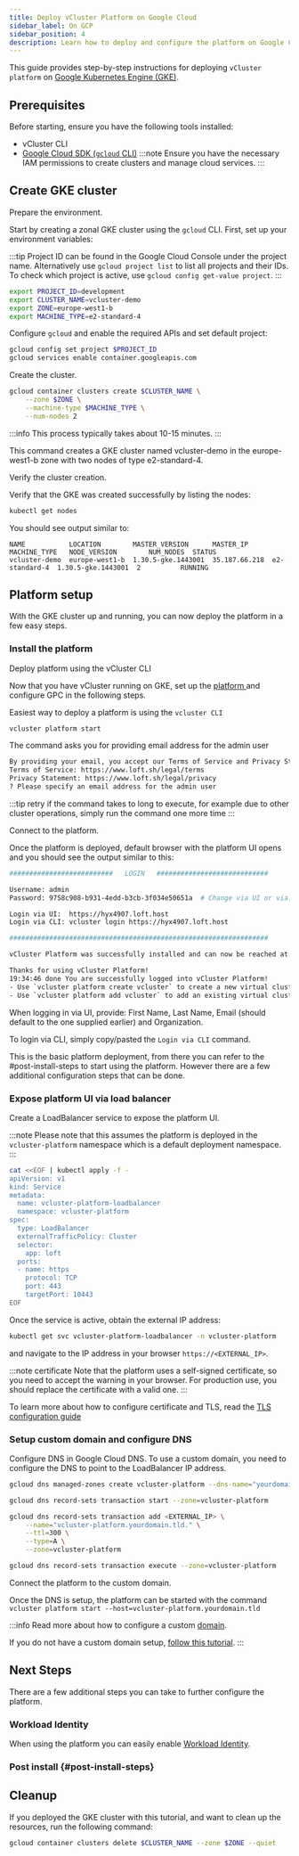 ```yaml
---
title: Deploy vCluster Platform on Google Cloud
sidebar_label: On GCP
sidebar_position: 4
description: Learn how to deploy and configure the platform on Google Cloud Platform (GPC)
---
```






This guide provides step-by-step instructions for deploying `vCluster platform` on [Google Kubernetes Engine (GKE)](https://cloud.google.com/kubernetes-engine).

## Prerequisites

Before starting, ensure you have the following tools installed:
<BasePrerequisites />
- vCluster CLI <InstallCli />
- [Google Cloud SDK (`gcloud` CLI)](https://cloud.google.com/sdk/docs/install)
  :::note
  Ensure you have the necessary IAM permissions to create clusters and manage cloud services.
  :::

## Create GKE cluster

<Flow id="create-gke-cluster">

<Step>
Prepare the environment.

Start by creating a zonal GKE cluster using the `gcloud` CLI. First, set up your environment variables:

:::tip
Project ID can be found in the Google Cloud Console under the project name.
Alternatively use `gcloud project list` to list all projects and their IDs.
To check which project is active, use `gcloud config get-value project`.
:::

```bash title="Set environment variables"
export PROJECT_ID=development
export CLUSTER_NAME=vcluster-demo
export ZONE=europe-west1-b
export MACHINE_TYPE=e2-standard-4
```

Configure `gcloud` and enable the required APIs and set default project:

```bash title="Configure gcloud"
gcloud config set project $PROJECT_ID
gcloud services enable container.googleapis.com
```
</Step>

<Step>
Create the cluster.

```bash title="Create GKE cluster"
gcloud container clusters create $CLUSTER_NAME \
    --zone $ZONE \
    --machine-type $MACHINE_TYPE \
    --num-nodes 2
```

  :::info
  This process typically takes about 10-15 minutes.
  :::

This command creates a GKE cluster named vcluster-demo in the europe-west1-b
zone with two nodes of type e2-standard-4.

<KubeconfigUpdate />

</Step>

<Step>
Verify the cluster creation.

Verify that the GKE was created successfully by listing the nodes:

```bash title="List cluster nodes"
kubectl get nodes
```

You should see output similar to:
```
NAME           LOCATION        MASTER_VERSION      MASTER_IP      MACHINE_TYPE   NODE_VERSION        NUM_NODES  STATUS
vcluster-demo  europe-west1-b  1.30.5-gke.1443001  35.187.66.218  e2-standard-4  1.30.5-gke.1443001  2          RUNNING
```
<ManagedK8sInstallVcluster />

</Step>

</Flow>

## Platform setup

With the GKE cluster up and running, you can now deploy the platform in a few
easy steps.

<Flow>

### Install the platform

<Step>
Deploy platform using the vCluster CLI

Now that you have vCluster running on GKE, set up the [platform
](/platform/install/quick-start-guide) and configure GPC in the following steps.

Easiest way to deploy a platform is using the `vcluster CLI`

```bash title="deploy the platform using vcluster cli
vcluster platform start
```
The command asks you for providing email address for the admin user

```bash title="deployment expected output"
By providing your email, you accept our Terms of Service and Privacy Statement:
Terms of Service: https://www.loft.sh/legal/terms
Privacy Statement: https://www.loft.sh/legal/privacy
? Please specify an email address for the admin user
```

:::tip retry
if the command takes to long to execute, for example due to other cluster
operations, simply run the command one more time
:::
</Step>

<Step>
Connect to the platform.

Once the platform is deployed, default browser with the platform UI opens and you should see the output similar to this:

```bash title="platform deployment output"
##########################   LOGIN   ############################

Username: admin
Password: 9758c908-b931-4edd-b3cb-3f034e50651a  # Change via UI or via: vcluster platform reset password

Login via UI:  https://hyx4907.loft.host
Login via CLI: vcluster login https://hyx4907.loft.host

#################################################################

vCluster Platform was successfully installed and can now be reached at: https://hyx4907.loft.host

Thanks for using vCluster Platform!
19:34:46 done You are successfully logged into vCluster Platform!
- Use `vcluster platform create vcluster` to create a new virtual cluster
- Use `vcluster platform add vcluster` to add an existing virtual cluster to a vCluster platform instance
```

When logging in via UI, provide: <Label>First Name</Label>, <Label>Last Name</Label>, <Label>Email</Label> (should default to
the one supplied earlier) and <Label>Organization</Label>.

To login via CLI, simply copy/pasted the `Login via CLI` command.

This is the basic platform deployment, from there you can refer to the
#post-install-steps to start using the platform. However there are a few
additional configuration steps that can be done.
</Step>

</Flow>

<Flow>

### Expose platform UI via load balancer

<Step>
Create a LoadBalancer service to expose the platform UI.

:::note
Please note that this
assumes the platform is deployed in the `vcluster-platform` namespace which is a
default deployment namespace.
:::

```bash
cat <<EOF | kubectl apply -f -
apiVersion: v1
kind: Service
metadata:
  name: vcluster-platform-loadbalancer
  namespace: vcluster-platform
spec:
  type: LoadBalancer
  externalTrafficPolicy: Cluster
  selector:
    app: loft
  ports:
  - name: https
    protocol: TCP
    port: 443
    targetPort: 10443
EOF
```
</Step>

<Step>
Once the service is active, obtain the external IP address:

```bash
kubectl get svc vcluster-platform-loadbalancer -n vcluster-platform
```

and navigate to the IP address in your browser `https://<EXTERNAL_IP>`.

:::note certificate
Note that the platform uses a self-signed certificate, so you need to
accept the warning in your browser. For production use, you should replace the
certificate with a valid one.
:::

To learn more about how to configure certificate and TLS, read the [TLS
configuration guide](/platform/configure/domain#configure-tls)
</Step>

</Flow>

<Flow>

### Setup custom domain and configure DNS

<Step>
Configure DNS in Google Cloud DNS.
To use a custom domain, you need to configure the DNS to point to the LoadBalancer IP address.

```bash title="Configure DNS"
gcloud dns managed-zones create vcluster-platform --dns-name="yourdomain.tld."

gcloud dns record-sets transaction start --zone=vcluster-platform

gcloud dns record-sets transaction add <EXTERNAL_IP> \
    --name="vcluster-platform.yourdomain.tld." \
    --ttl=300 \
    --type=A \
    --zone=vcluster-platform

gcloud dns record-sets transaction execute --zone=vcluster-platform
```
</Step>

<Step>
Connect the platform to the custom domain.

Once the DNS is setup, the platform can be started with the command `vcluster
platform start --host=vcluster-platform.yourdomain.tld`

:::info
Read more about how to configure a custom [domain](/platform/configure/domain).

If you do not have a custom domain setup, [follow this
tutorial](https://cloud.google.com/dns/docs/tutorials/create-domain-tutorial).
:::

</Step>

</Flow>

## Next Steps

There are a few additional steps you can take to further configure the platform.

### Workload Identity

<ProAdmonition />

When using the platform you can easily enable [Workload Identity](/vcluster/integrations/pod-identity/gke-workload-identity).

### Post install {#post-install-steps}

<InstallNextSteps />

## Cleanup

If you deployed the GKE cluster with this tutorial, and want to clean up the resources, run the
following command:

```bash title="Clean up resources"
gcloud container clusters delete $CLUSTER_NAME --zone $ZONE --quiet
```
